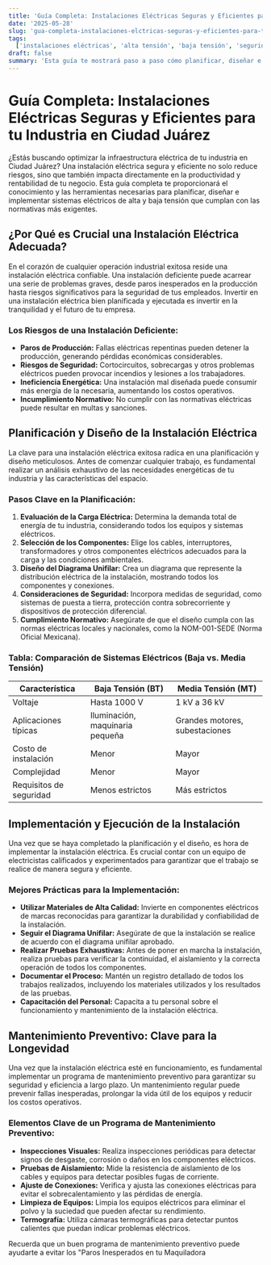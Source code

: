 ```yaml
---
title: 'Guía Completa: Instalaciones Eléctricas Seguras y Eficientes para tu Industria en Ciudad Juárez'
date: '2025-05-28'
slug: 'gua-completa-instalaciones-elctricas-seguras-y-eficientes-para-tu-industria-en-ciudad-jurez'
tags:
  ['instalaciones eléctricas', 'alta tensión', 'baja tensión', 'seguridad eléctrica', 'normativas']
draft: false
summary: 'Esta guía te mostrará paso a paso cómo planificar, diseñar e instalar sistemas eléctricos de alta y baja tensión que cumplan con las normativas de seguridad más exigentes. Aprende a optimizar tu infraestructura eléctrica para maximizar la eficiencia y reducir costos operativos.'
---
```


# Guía Completa: Instalaciones Eléctricas Seguras y Eficientes para tu Industria en Ciudad Juárez

¿Estás buscando optimizar la infraestructura eléctrica de tu industria en Ciudad Juárez? Una instalación eléctrica segura y eficiente no solo reduce riesgos, sino que también impacta directamente en la productividad y rentabilidad de tu negocio. Esta guía completa te proporcionará el conocimiento y las herramientas necesarias para planificar, diseñar e implementar sistemas eléctricos de alta y baja tensión que cumplan con las normativas más exigentes.

## ¿Por Qué es Crucial una Instalación Eléctrica Adecuada?

En el corazón de cualquier operación industrial exitosa reside una instalación eléctrica confiable. Una instalación deficiente puede acarrear una serie de problemas graves, desde paros inesperados en la producción hasta riesgos significativos para la seguridad de tus empleados. Invertir en una instalación eléctrica bien planificada y ejecutada es invertir en la tranquilidad y el futuro de tu empresa.

### Los Riesgos de una Instalación Deficiente:

- **Paros de Producción:** Fallas eléctricas repentinas pueden detener la producción, generando pérdidas económicas considerables.
- **Riesgos de Seguridad:** Cortocircuitos, sobrecargas y otros problemas eléctricos pueden provocar incendios y lesiones a los trabajadores.
- **Ineficiencia Energética:** Una instalación mal diseñada puede consumir más energía de la necesaria, aumentando los costos operativos.
- **Incumplimiento Normativo:** No cumplir con las normativas eléctricas puede resultar en multas y sanciones.

## Planificación y Diseño de la Instalación Eléctrica

La clave para una instalación eléctrica exitosa radica en una planificación y diseño meticulosos. Antes de comenzar cualquier trabajo, es fundamental realizar un análisis exhaustivo de las necesidades energéticas de tu industria y las características del espacio.

### Pasos Clave en la Planificación:

1.  **Evaluación de la Carga Eléctrica:** Determina la demanda total de energía de tu industria, considerando todos los equipos y sistemas eléctricos.
2.  **Selección de los Componentes:** Elige los cables, interruptores, transformadores y otros componentes eléctricos adecuados para la carga y las condiciones ambientales.
3.  **Diseño del Diagrama Unifilar:** Crea un diagrama que represente la distribución eléctrica de la instalación, mostrando todos los componentes y conexiones.
4.  **Consideraciones de Seguridad:** Incorpora medidas de seguridad, como sistemas de puesta a tierra, protección contra sobrecorriente y dispositivos de protección diferencial.
5.  **Cumplimiento Normativo:** Asegúrate de que el diseño cumpla con las normas eléctricas locales y nacionales, como la NOM-001-SEDE (Norma Oficial Mexicana).

### Tabla: Comparación de Sistemas Eléctricos (Baja vs. Media Tensión)

| Característica          | Baja Tensión (BT)               | Media Tensión (MT)             |
| ----------------------- | ------------------------------- | ------------------------------ |
| Voltaje                 | Hasta 1000 V                    | 1 kV a 36 kV                   |
| Aplicaciones típicas    | Iluminación, maquinaria pequeña | Grandes motores, subestaciones |
| Costo de instalación    | Menor                           | Mayor                          |
| Complejidad             | Menor                           | Mayor                          |
| Requisitos de seguridad | Menos estrictos                 | Más estrictos                  |

## Implementación y Ejecución de la Instalación

Una vez que se haya completado la planificación y el diseño, es hora de implementar la instalación eléctrica. Es crucial contar con un equipo de electricistas calificados y experimentados para garantizar que el trabajo se realice de manera segura y eficiente.

### Mejores Prácticas para la Implementación:

- **Utilizar Materiales de Alta Calidad:** Invierte en componentes eléctricos de marcas reconocidas para garantizar la durabilidad y confiabilidad de la instalación.
- **Seguir el Diagrama Unifilar:** Asegúrate de que la instalación se realice de acuerdo con el diagrama unifilar aprobado.
- **Realizar Pruebas Exhaustivas:** Antes de poner en marcha la instalación, realiza pruebas para verificar la continuidad, el aislamiento y la correcta operación de todos los componentes.
- **Documentar el Proceso:** Mantén un registro detallado de todos los trabajos realizados, incluyendo los materiales utilizados y los resultados de las pruebas.
- **Capacitación del Personal:** Capacita a tu personal sobre el funcionamiento y mantenimiento de la instalación eléctrica.

## Mantenimiento Preventivo: Clave para la Longevidad

Una vez que la instalación eléctrica esté en funcionamiento, es fundamental implementar un programa de mantenimiento preventivo para garantizar su seguridad y eficiencia a largo plazo. Un mantenimiento regular puede prevenir fallas inesperadas, prolongar la vida útil de los equipos y reducir los costos operativos.

### Elementos Clave de un Programa de Mantenimiento Preventivo:

- **Inspecciones Visuales:** Realiza inspecciones periódicas para detectar signos de desgaste, corrosión o daños en los componentes eléctricos.
- **Pruebas de Aislamiento:** Mide la resistencia de aislamiento de los cables y equipos para detectar posibles fugas de corriente.
- **Ajuste de Conexiones:** Verifica y ajusta las conexiones eléctricas para evitar el sobrecalentamiento y las pérdidas de energía.
- **Limpieza de Equipos:** Limpia los equipos eléctricos para eliminar el polvo y la suciedad que pueden afectar su rendimiento.
- **Termografía:** Utiliza cámaras termográficas para detectar puntos calientes que puedan indicar problemas eléctricos.

Recuerda que un buen programa de mantenimiento preventivo puede ayudarte a evitar los "Paros Inesperados en tu Maquiladora
